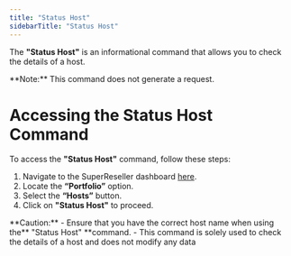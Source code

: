 ```yaml
---
title: "Status Host"
sidebarTitle: "Status Host"
---
```


The **"Status Host"** is an informational command that allows you to check the details of a host.

<Note>
**Note:**
This command does not generate a request.
</Note>

# Accessing the Status Host Command

To access the **"Status Host"** command, follow these steps:

1. Navigate to the SuperReseller dashboard [here](https://superreseller-qa.nominus.host/).
2. Locate the **“Portfolio”** option.
3. Select the **“Hosts”** button.
4. Click on **"Status Host"** to proceed.

<Warning>
**Caution:**
- Ensure that you have the correct host name when using the** "Status Host" **command. 
- This command is solely used to check the details of a host and does not modify any data
</Warning>